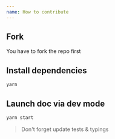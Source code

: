 ```yaml
---
name: How to contribute
---
```


## Fork

You have to fork the repo first

## Install dependencies

```bash
yarn
```

## Launch doc via dev mode

```bash
yarn start
```

> Don't forget update tests & typings
